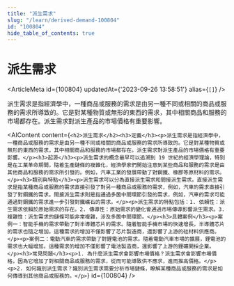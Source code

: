 ```yaml
---
title: "派生需求"
slug: "/learn/derived-demand-100804"
id: "100804"
hide_table_of_contents: true
---
```



# 派生需求

<ArticleMeta id={100804} updatedAt={'2023-09-26 13:58:51'} alias={`[]`} />
<div className='border-solid border-b border-t-0 my-4 border-[var(--ifm-color-gray-300)]' />

派生需求是指經濟學中，一種商品或服務的需求是由另一種不同或相關的商品或服務的需求所導致的。它是對某種物質或無形的東西的需求，其中相關商品和服務的市場都存在。派生需求對派生產品的市場價格有重要影響。

<AIContent content={`<h2>派生需求</h2><h3>定義</h3><p>派生需求是指經濟學中，一種商品或服務的需求是由另一種不同或相關的商品或服務的需求所導致的。它是對某種物質或無形的東西的需求，其中相關商品和服務的市場都存在。派生需求對派生產品的市場價格有重要影響。</p><h3>起源</h3><p>派生需求的概念最早可以追溯到 19 世紀的經濟學理論，特別是在工業革命期間，隨着生產鏈條的複雜化，經濟學家們開始注意到某些商品和服務的需求是由其他商品和服務的需求所引發的。例如，汽車工業的發展帶動了對鋼鐵、橡膠等原材料的需求。</p><h3>類別與特點</h3><p>派生需求可以分為直接派生需求和間接派生需求。直接派生需求是指某種商品或服務的需求直接引發了對另一種商品或服務的需求，例如，汽車的需求直接引發了對鋼鐵的需求。間接派生需求則是指通過多箇中間環節引發的需求，例如，汽車的需求可能通過對鋼鐵的需求進一步引發對鐵礦石的需求。</p><p>派生需求的特點包括：1. 依賴性：派生需求依賴於原始需求的存在。2. 傳導性：原始需求的變化會通過市場傳導影響派生需求。3. 複雜性：派生需求的鏈條可能非常複雜，涉及多箇中間環節。</p><h3>具體案例</h3><p>案例一：智能手機的需求帶動了對半導體芯片的需求。隨着智能手機市場的快速增長，半導體芯片的需求也隨之增加。這種需求的增加不僅影響了芯片製造商，還影響了上游的硅材料供應商。</p><p>案例二：電動汽車的需求帶動了對鋰電池的需求。隨着電動汽車市場的擴展，鋰電池的需求也大幅增加。這種需求的增加不僅影響了電池製造商，還影響了上游的鋰礦開採企業。</p><h3>常見問題</h3><p>1. 為什麼派生需求會影響市場價格？派生需求會影響市場價格，因為它增加了對相關商品或服務的需求，從而可能導致供不應求，進而推高價格。</p><p>2. 如何識別派生需求？識別派生需求需要分析市場鏈條，瞭解某種商品或服務的需求是如何傳導到其他商品或服務的。</p>`} id={100804} />
